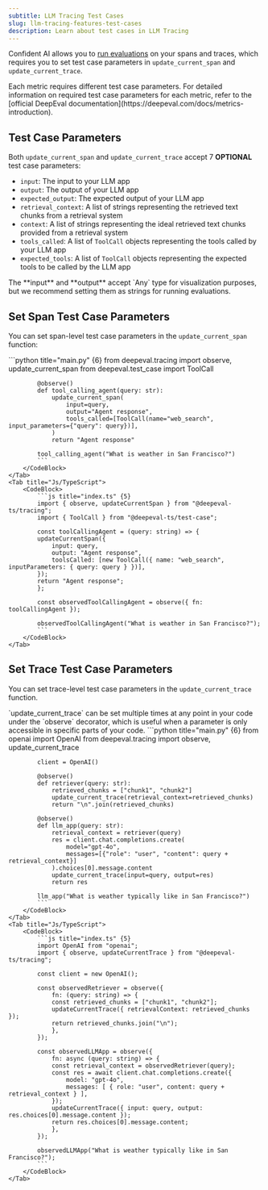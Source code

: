 ```yaml
---
subtitle: LLM Tracing Test Cases
slug: llm-tracing-features-test-cases
description: Learn about test cases in LLM Tracing
---
```


Confident AI allows you to [run evaluations](/docs/llm-tracing/evaluations#online-evals-for-traces) on your spans and traces, which requires you to set test case parameters in `update_current_span` and `update_current_trace`.

<Callout>
Each metric requires different test case parameters. For detailed information on required test case parameters for each metric, refer to the [official DeepEval documentation](https://deepeval.com/docs/metrics-introduction).
</Callout>

## Test Case Parameters

Both `update_current_span` and `update_current_trace` accept 7 **OPTIONAL** test case parameters:

- `input`: The input to your LLM app
- `output`: The output of your LLM app
- `expected_output`: The expected output of your LLM app
- `retrieval_context`: A list of strings representing the retrieved text chunks from a retrieval system
- `context`: A list of strings representing the ideal retrieved text chunks provided from a retrieval system
- `tools_called`: A list of `ToolCall` objects representing the tools called by your LLM app
- `expected_tools`: A list of `ToolCall` objects representing the expected tools to be called by the LLM app

<Callout>
The **input** and **output** accept `Any` type for visualization purposes, but we recommend setting them as strings for running evaluations.
</Callout>

## Set Span Test Case Parameters

You can set span-level test case parameters in the `update_current_span` function:

<Tabs>
    <Tab title="Python">
        <CodeBlock>
            ```python title="main.py" {6}
            from deepeval.tracing import observe, update_current_span
            from deepeval.test_case import ToolCall

            @observe()
            def tool_calling_agent(query: str):
                update_current_span(
                    input=query,
                    output="Agent response",
                    tools_called=[ToolCall(name="web_search", input_parameters={"query": query})],
                )
                return "Agent response"
            
            tool_calling_agent("What is weather in San Francisco?")
            ```
        </CodeBlock>
    </Tab>
    <Tab title="Js/TypeScript">
        <CodeBlock>
            ```js title="index.ts" {5}
            import { observe, updateCurrentSpan } from "@deepeval-ts/tracing";
            import { ToolCall } from "@deepeval-ts/test-case";

            const toolCallingAgent = (query: string) => {
            updateCurrentSpan({
                input: query,
                output: "Agent response",
                toolsCalled: [new ToolCall({ name: "web_search", inputParameters: { query: query } })],
            });
            return "Agent response";
            };

            const observedToolCallingAgent = observe({ fn: toolCallingAgent });

            observedToolCallingAgent("What is weather in San Francisco?");
            ```
        </CodeBlock>
    </Tab>
</Tabs>

## Set Trace Test Case Parameters

You can set trace-level test case parameters in the `update_current_trace` function.

<Callout type="info">
`update_current_trace` can be set multiple times at any point in your code under the `observe` decorator, which is useful when a parameter is only accessible in specific parts of your code.
</Callout>

<Tabs>
    <Tab title="Python">
        <CodeBlock>
            ```python title="main.py" {6}
            from openai import OpenAI
            from deepeval.tracing import observe, update_current_trace

            client = OpenAI()

            @observe()
            def retriever(query: str):
                retrieved_chunks = ["chunk1", "chunk2"]
                update_current_trace(retrieval_context=retrieved_chunks)
                return "\n".join(retrieved_chunks)
            
            @observe()
            def llm_app(query: str):
                retrieval_context = retriever(query)
                res = client.chat.completions.create(
                    model="gpt-4o",
                    messages=[{"role": "user", "content": query + retrieval_context}]
                ).choices[0].message.content
                update_current_trace(input=query, output=res)
                return res
            
            llm_app("What is weather typically like in San Francisco?")
            ```
        </CodeBlock>
    </Tab>
    <Tab title="Js/TypeScript">
        <CodeBlock>
            ```js title="index.ts" {5}
            import OpenAI from "openai";
            import { observe, updateCurrentTrace } from "@deepeval-ts/tracing";

            const client = new OpenAI();

            const observedRetriever = observe({
                fn: (query: string) => {
                const retrieved_chunks = ["chunk1", "chunk2"];
                updateCurrentTrace({ retrievalContext: retrieved_chunks });
                return retrieved_chunks.join("\n");
                },
            });

            const observedLLMApp = observe({
                fn: async (query: string) => {
                const retrieval_context = observedRetriever(query);
                const res = await client.chat.completions.create({
                    model: "gpt-4o",
                    messages: [ { role: "user", content: query + retrieval_context } ],
                });
                updateCurrentTrace({ input: query, output: res.choices[0].message.content });
                return res.choices[0].message.content;
                },
            });

            observedLLMApp("What is weather typically like in San Francisco?");
            ```
        </CodeBlock>
    </Tab>
</Tabs>